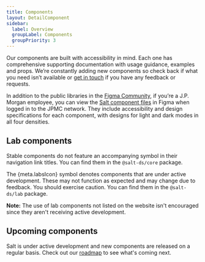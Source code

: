 ```yaml
---
title: Components
layout: DetailComponent
sidebar:
  label: Overview
  groupLabel: Components
  groupPriority: 3
---
```


Our components are built with accessibility in mind. Each one has comprehensive
supporting documentation with usage guidance, examples and props.
We’re constantly adding new components so check back if what you need isn’t
available or [get in touch](../support-and-contributions/index) if you have any feedback or requests.

In addition to the public libraries in the [Figma Community](https://www.figma.com/@jpmorgan_salt),
if you’re a J.P. Morgan employee, you can view the [Salt component files](https://www.figma.com/files/project/72279506)
in Figma when logged in to the JPMC network.
They include accessibility and design specifications for each component,
with designs for light and dark modes in all four densities.

## Lab components

Stable components do not feature an accompanying symbol in their navigation link titles. You can find them in the `@salt-ds/core` package.

The {meta.labsIcon} symbol denotes components that are under active development. These may not function as expected and may change due to feedback. You should exercise caution. You can find them in the `@salt-ds/lab` package.

**Note:** The use of lab components not listed on the website isn't encouraged since they aren't receiving active development.

## Upcoming components

Salt is under active development and new components are released on a regular basis.
Check out our [roadmap](/salt/about/roadmap) to see what's coming next.
